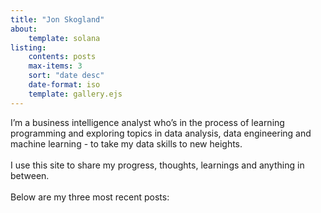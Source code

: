 ```yaml
---
title: "Jon Skogland"
about:
    template: solana
listing:
    contents: posts
    max-items: 3
    sort: "date desc"
    date-format: iso
    template: gallery.ejs
---
```


I'm a business intelligence analyst who's in the process of learning programming and exploring topics in data analysis, data engineering and machine learning - to take my data skills to new heights.
<br/><br/>
I use this site to share my progress, thoughts, learnings and anything in between.
<br/><br/>
Below are my three most recent posts:


